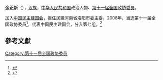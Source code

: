 '''金正新'''（{{bd|1950年||}}），[[汉族|汉族]]，[[中华人民共和国|中华人民共和国]]政治人物、[[第十一届全国政协委员|第十一届全国政协委员]]。

加入[[中国民主建国会|中国民主建国会]]，担任民建河南省洛阳市委主委。2008年，当选第十一届全国政协委员<ref>{{cite news|title=第十一届全国政协委员名单|url=http://www.indaa.com.cn/zt/2009qglh/zxzs/200903/t20090303_127573.html|accessdate=2013-04-09|newspaper=新华社北京1月25日电 中国人民政治协商会议第十一届全国委员会委员名单(共2237人，2008年1月25日政协第十届全国委员会常务委员会第二十次会议通过)|date=2008年1月25日|deadurl=yes|archiveurl=https://web.archive.org/web/20130928014403/http://www.indaa.com.cn/zt/2009qglh/zxzs/200903/t20090303_127573.html|archivedate=2013年9月28日}}</ref>，代表中国民主建国会，分入第七组。<ref>{{cite news|title=全国政协信息-金正新|url=http://www.cppcc.gov.cn/CMS/wylibary/showJcwyxtInfoWylibary.action?tabJcwyxt.guid=11W0002630&wytype=wjwy|accessdate=2013-04-11|newspaper=全国政协委员会|archive-date=2019-07-01|archive-url=https://web.archive.org/web/20190701060347/http://www.cppcc.gov.cn/CMS/wylibary/showJcwyxtInfoWylibary.action?tabJcwyxt.guid=11W0002630&wytype=wjwy|dead-url=no}}</ref>

==參考文獻==
{{reflist}}
{{中国政治人物小作品}}

[[Category:第十一届全国政协委员|Category:第十一届全国政协委员]]